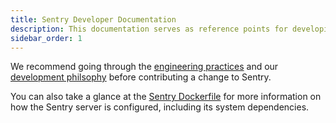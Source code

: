 ```yaml
---
title: Sentry Developer Documentation
description: This documentation serves as reference points for developing against Sentry, as well as finer details about running the Sentry services.
sidebar_order: 1
---
```


We recommend going through the [engineering practices](/engineering-practices) and our [development philsophy](/getting-started/philosophy/) before contributing a change to Sentry.

<div className="flex flex-wrap gap-6">
    <Card
        className="w-full md:w-[calc(50%-12px)]"
        href="/api-server/"
        title="API Server"
        description="The monolith that is powering Sentry."
    />
    <Card
        className="w-full md:w-[calc(50%-12px)]"
        href="/frontend/"
        title="Frontend"
        description="How we write frontend code."
    />
    <Card
        className="w-full md:w-[calc(50%-12px)]"
        href="/services/"
        title="Services"
        description="Running besides the monolith."
    />
    <Card
        className="w-full md:w-[calc(50%-12px)]"
        href="/integrations/"
        title="Integrations"
        description="Connecting Sentry to other products."
    />
    <Card
        className="w-full md:w-[calc(50%-12px)]"
        href="/ingestion/"
        title="Ingestion"
        description="Receiving and processing data."
    />
    <Card
        className="w-full md:w-[calc(50%-12px)]"
        href="/sdk/"
        title="SDKs"
        description="Instrumenting users code."
    />
    <Card
        className="w-full"
        href="/self-hosted/"
        title="Self-Hosted Sentry"
        description="How you can run all of Sentry on your own server, without paying anything."
    />
</div>

You can also take a glance at the [Sentry Dockerfile](https://github.com/getsentry/sentry/blob/master/self-hosted/Dockerfile) for more information on how the Sentry server is configured, including its system dependencies.
